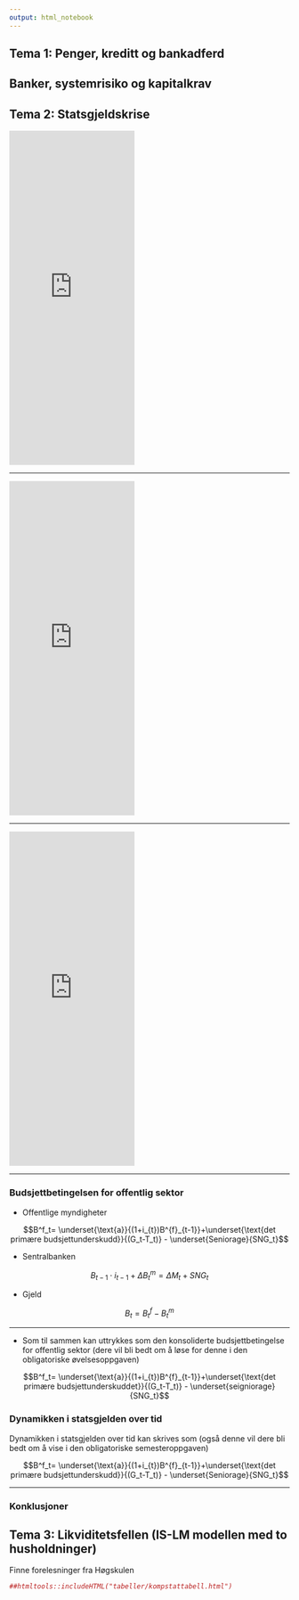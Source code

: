 ```yaml
---
output: html_notebook
---
```


## Tema 1: Penger, kreditt og bankadferd
<!--
<iframe width="200" height="200" src="https://www.youtube.com/embed/O7pnjzCuSv8"> </iframe>
Starter med dette i uke
-->

## Banker, systemrisiko og kapitalkrav

## Tema 2:  Statsgjeldskrise

<iframe src="https://www.nationaldebtclocks.org/debtclock/unitedstates" frameborder="0"  height="600" width="225">
  <p>Your browser does not support iframes.</p>
</iframe>

---

<iframe src="https://www.nationaldebtclocks.org/debtclock/greece" frameborder="0"  height="600" width="225">
  <p>Your browser does not support iframes.</p>
</iframe>

---

<iframe src="https://www.nationaldebtclocks.org/debtclock/japan" frameborder="0"  height="600" width="225">
  <p>Your browser does not support iframes.</p>
</iframe>

---

### Budsjettbetingelsen for offentlig sektor

- Offentlige myndigheter

$$B^f_t= \underset{\text{a}}{(1+i_{t})B^{f}_{t-1}}+\underset{\text{det primære budsjettunderskudd}}{(G_t-T_t)} - \underset{Seniorage}{SNG_t}$$

- Sentralbanken

$$ B_{t-1}\cdot i_{t-1} + \Delta B_{t}^{m} = \Delta M_{t} + SNG_{t}$$

- Gjeld

$$B_{t} = B_{t}^{f} - B_{t}^{m}$$

---

- Som til sammen kan uttrykkes som den konsoliderte budsjettbetingelse for offentlig sektor (dere vil bli bedt om å løse for denne i den obligatoriske øvelsesoppgaven)

$$B^f_t= \underset{\text{a}}{(1+i_{t})B^{f}_{t-1}}+\underset{\text{det primære budsjettunderskuddet}}{(G_t-T_t)} - \underset{seigniorage}{SNG_t}$$

### Dynamikken i statsgjelden over tid 
Dynamikken i statsgjelden over tid kan skrives som (også denne vil dere bli bedt om å vise i den obligatoriske semesteroppgaven)

$$B^f_t= \underset{\text{a}}{(1+i_{t})B^{f}_{t-1}}+\underset{\text{det primære budsjettunderskudd}}{(G_t-T_t)} - \underset{Seniorage}{SNG_t}$$

---

### Konklusjoner



## Tema 3:  Likviditetsfellen (IS-LM modellen med to husholdninger)
Finne forelesninger fra Høgskulen

<!--
Statsgjeld
Budsjettlikningen for offentlig sektor
Sentralbanken:
B^m_t -1 *i_t-1+(B^m_t- B^m_t -1)=(M0_t- M0_t-1)+ISB_t
Konsolidert
B=B^f-B^m
B= B^sb-B^m 
 (1+t_t)( B -B^sb)-1+(G_t-T_t)- (B^sb_t -1 *i_t-1+(B^sb_t- B^sb_t -1)-(M0_t-M0_t-1))
B =(1-i_t-1) B _t-1+(G_t-T_t)- (M0_t-M0_t-1))
Ser bort fra pengetrykking  (M0_t-M0_t-1))=0 og antar reelle verdier:
B _t=(1-i_t-1)B _t-1+(G_t-T_t)- (M0_t-M0_t-1))
Y_t=A+BY_y-1. B<1 Stable B>1
Y_t = B^p/y_t 
A=Underskudd på budsjettbalansen
(G_t-T_t)/Y_(t)
B = Rentebetalinger
(1+i_t-1)(1+g_t)^t B _t-1/y_t-1
Hvordan komme fram til A og B
Dele på Y_t og for (1-i_t-1) B _t-1*Y_t-1/Y_t-1 Y_t
To/Fire tilfeller
Hvordan unngå statsgjeldskrise?
Kutte i primærbudsjettet (øke T eller redusere G)
Mislighold
Inflasjon
Fordelingskamp
-->

```r
##htmltools::includeHTML("tabeller/kompstattabell.html")
```
